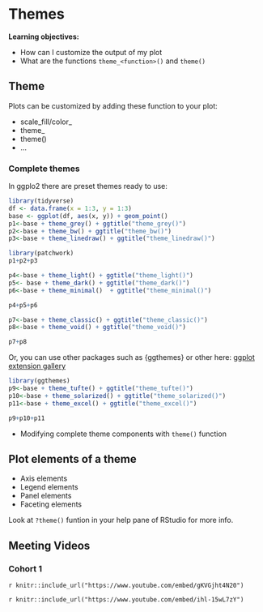 # Themes

**Learning objectives:**


- How can I customize the output of my plot
- What are the functions `theme_<function>()` and `theme()`

## Theme


Plots can be customized by adding these function to your plot:

- scale_fill/color_<function>
- theme_<function>
- theme()
- ...

### Complete themes

In ggplo2 there are preset themes ready to use:
```r
library(tidyverse)
df <- data.frame(x = 1:3, y = 1:3)
base <- ggplot(df, aes(x, y)) + geom_point()
p1<-base + theme_grey() + ggtitle("theme_grey()")
p2<-base + theme_bw() + ggtitle("theme_bw()")
p3<-base + theme_linedraw() + ggtitle("theme_linedraw()")

library(patchwork)
p1+p2+p3
```

```r
p4<-base + theme_light() + ggtitle("theme_light()")
p5<- base + theme_dark() + ggtitle("theme_dark()")
p6<-base + theme_minimal()  + ggtitle("theme_minimal()")

p4+p5+p6
```


```r
p7<-base + theme_classic() + ggtitle("theme_classic()")
p8<-base + theme_void() + ggtitle("theme_void()")

p7+p8
```

Or, you can use other packages such as {ggthemes} or other here: [ggplot extension gallery](https://exts.ggplot2.tidyverse.org/gallery/)

```r
library(ggthemes)
p9<-base + theme_tufte() + ggtitle("theme_tufte()")
p10<-base + theme_solarized() + ggtitle("theme_solarized()")
p11<-base + theme_excel() + ggtitle("theme_excel()") 

p9+p10+p11
```

- Modifying complete theme components with `theme()` function

## Plot elements of a theme

- Axis elements
- Legend elements
- Panel elements
- Faceting elements

Look at `?theme()` funtion in your help pane of RStudio for more info.

## Meeting Videos

### Cohort 1

`r knitr::include_url("https://www.youtube.com/embed/gKVGjht4N20")`

`r knitr::include_url("https://www.youtube.com/embed/ihl-15wL7zY")`
